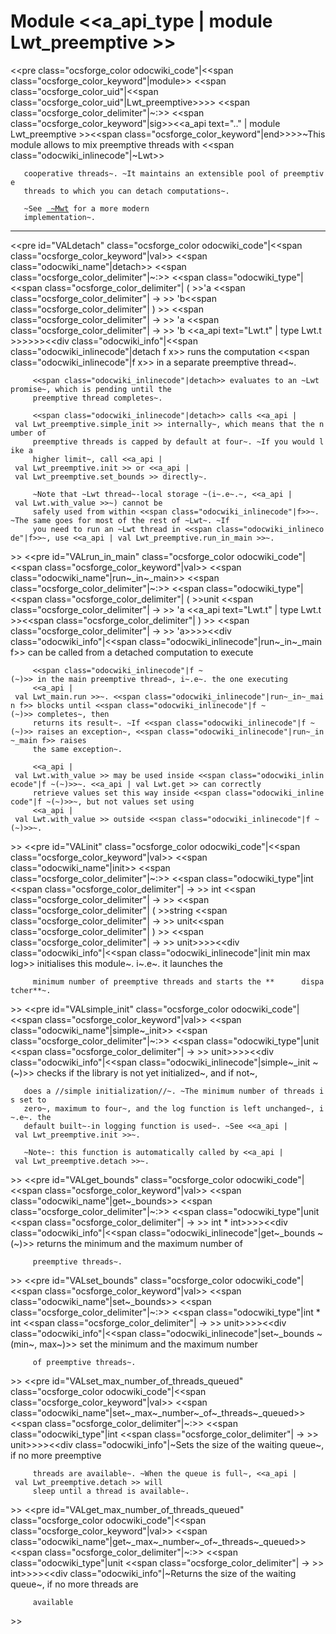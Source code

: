 =Module <<a_api_type | module Lwt_preemptive >> =
<<pre class="ocsforge_color odocwiki_code"|<<span class="ocsforge_color_keyword"|module>> <<span class="ocsforge_color_uid"|<<span class="ocsforge_color_uid"|Lwt_preemptive>>>> <<span class="ocsforge_color_delimiter"|~:>> <<span class="ocsforge_color_keyword"|sig>><<a_api text=".." | module Lwt_preemptive >><<span class="ocsforge_color_keyword"|end>>>>~This module allows to mix preemptive threads with <<span class="odocwiki_inlinecode"|~Lwt>>
    cooperative threads~. ~It maintains an extensible pool of preemptive
    threads to which you can detach computations~.


    ~See [[https://github.com/hcarty/mwt| ~Mwt]] for a more modern
    implementation~.

----
<<pre id="VALdetach" class="ocsforge_color odocwiki_code"|<<span class="ocsforge_color_keyword"|val>> <<span class="odocwiki_name"|detach>> <<span class="ocsforge_color_delimiter"|~:>> <<span class="odocwiki_type"|<<span class="ocsforge_color_delimiter"| ( >>'a <<span class="ocsforge_color_delimiter"| -> >> 'b<<span class="ocsforge_color_delimiter"| ) >> <<span class="ocsforge_color_delimiter"| -> >> 'a <<span class="ocsforge_color_delimiter"| -> >> 'b <<a_api text="Lwt.t" | type Lwt.t >>>>>><<div class="odocwiki_info"|<<span class="odocwiki_inlinecode"|detach f x>> runs the computation <<span class="odocwiki_inlinecode"|f x>> in a separate preemptive thread~.
      <<span class="odocwiki_inlinecode"|detach>> evaluates to an ~Lwt promise~, which is pending until the
      preemptive thread completes~.


      <<span class="odocwiki_inlinecode"|detach>> calls <<a_api | val Lwt_preemptive.simple_init >> internally~, which means that the number of
      preemptive threads is capped by default at four~. ~If you would like a
      higher limit~, call <<a_api | val Lwt_preemptive.init >> or <<a_api | val Lwt_preemptive.set_bounds >> directly~.


      ~Note that ~Lwt thread~-local storage ~(i~.e~.~, <<a_api | val Lwt.with_value >>~) cannot be
      safely used from within <<span class="odocwiki_inlinecode"|f>>~. ~The same goes for most of the rest of ~Lwt~. ~If
      you need to run an ~Lwt thread in <<span class="odocwiki_inlinecode"|f>>~, use <<a_api | val Lwt_preemptive.run_in_main >>~.
>>
<<pre id="VALrun_in_main" class="ocsforge_color odocwiki_code"|<<span class="ocsforge_color_keyword"|val>> <<span class="odocwiki_name"|run~_in~_main>> <<span class="ocsforge_color_delimiter"|~:>> <<span class="odocwiki_type"|<<span class="ocsforge_color_delimiter"| ( >>unit <<span class="ocsforge_color_delimiter"| -> >> 'a <<a_api text="Lwt.t" | type Lwt.t >><<span class="ocsforge_color_delimiter"| ) >> <<span class="ocsforge_color_delimiter"| -> >> 'a>>>><<div class="odocwiki_info"|<<span class="odocwiki_inlinecode"|run~_in~_main f>> can be called from a detached computation to execute
      <<span class="odocwiki_inlinecode"|f ~(~)>> in the main preemptive thread~, i~.e~. the one executing
      <<a_api | val Lwt_main.run >>~. <<span class="odocwiki_inlinecode"|run~_in~_main f>> blocks until <<span class="odocwiki_inlinecode"|f ~(~)>> completes~, then
      returns its result~. ~If <<span class="odocwiki_inlinecode"|f ~(~)>> raises an exception~, <<span class="odocwiki_inlinecode"|run~_in~_main f>> raises
      the same exception~.


      <<a_api | val Lwt.with_value >> may be used inside <<span class="odocwiki_inlinecode"|f ~(~)>>~. <<a_api | val Lwt.get >> can correctly
      retrieve values set this way inside <<span class="odocwiki_inlinecode"|f ~(~)>>~, but not values set using
      <<a_api | val Lwt.with_value >> outside <<span class="odocwiki_inlinecode"|f ~(~)>>~.
>>
<<pre id="VALinit" class="ocsforge_color odocwiki_code"|<<span class="ocsforge_color_keyword"|val>> <<span class="odocwiki_name"|init>> <<span class="ocsforge_color_delimiter"|~:>> <<span class="odocwiki_type"|int <<span class="ocsforge_color_delimiter"| -> >> int <<span class="ocsforge_color_delimiter"| -> >> <<span class="ocsforge_color_delimiter"| ( >>string <<span class="ocsforge_color_delimiter"| -> >> unit<<span class="ocsforge_color_delimiter"| ) >> <<span class="ocsforge_color_delimiter"| -> >> unit>>>><<div class="odocwiki_info"|<<span class="odocwiki_inlinecode"|init min max log>> initialises this module~. i~.e~. it launches the
      minimum number of preemptive threads and starts the **      dispatcher**~.
>>
<<pre id="VALsimple_init" class="ocsforge_color odocwiki_code"|<<span class="ocsforge_color_keyword"|val>> <<span class="odocwiki_name"|simple~_init>> <<span class="ocsforge_color_delimiter"|~:>> <<span class="odocwiki_type"|unit <<span class="ocsforge_color_delimiter"| -> >> unit>>>><<div class="odocwiki_info"|<<span class="odocwiki_inlinecode"|simple~_init ~(~)>> checks if the library is not yet initialized~, and if not~,
    does a //simple initialization//~. ~The minimum number of threads is set to
    zero~, maximum to four~, and the log function is left unchanged~, i~.e~. the
    default built~-in logging function is used~. ~See <<a_api | val Lwt_preemptive.init >>~.


    ~Note~: this function is automatically called by <<a_api | val Lwt_preemptive.detach >>~.
>>
<<pre id="VALget_bounds" class="ocsforge_color odocwiki_code"|<<span class="ocsforge_color_keyword"|val>> <<span class="odocwiki_name"|get~_bounds>> <<span class="ocsforge_color_delimiter"|~:>> <<span class="odocwiki_type"|unit <<span class="ocsforge_color_delimiter"| -> >> int * int>>>><<div class="odocwiki_info"|<<span class="odocwiki_inlinecode"|get~_bounds ~(~)>> returns the minimum and the maximum number of
      preemptive threads~.
>>
<<pre id="VALset_bounds" class="ocsforge_color odocwiki_code"|<<span class="ocsforge_color_keyword"|val>> <<span class="odocwiki_name"|set~_bounds>> <<span class="ocsforge_color_delimiter"|~:>> <<span class="odocwiki_type"|int * int <<span class="ocsforge_color_delimiter"| -> >> unit>>>><<div class="odocwiki_info"|<<span class="odocwiki_inlinecode"|set~_bounds ~(min~, max~)>> set the minimum and the maximum number
      of preemptive threads~.
>>
<<pre id="VALset_max_number_of_threads_queued" class="ocsforge_color odocwiki_code"|<<span class="ocsforge_color_keyword"|val>> <<span class="odocwiki_name"|set~_max~_number~_of~_threads~_queued>> <<span class="ocsforge_color_delimiter"|~:>> <<span class="odocwiki_type"|int <<span class="ocsforge_color_delimiter"| -> >> unit>>>><<div class="odocwiki_info"|~Sets the size of the waiting queue~, if no more preemptive
      threads are available~. ~When the queue is full~, <<a_api | val Lwt_preemptive.detach >> will
      sleep until a thread is available~.
>>
<<pre id="VALget_max_number_of_threads_queued" class="ocsforge_color odocwiki_code"|<<span class="ocsforge_color_keyword"|val>> <<span class="odocwiki_name"|get~_max~_number~_of~_threads~_queued>> <<span class="ocsforge_color_delimiter"|~:>> <<span class="odocwiki_type"|unit <<span class="ocsforge_color_delimiter"| -> >> int>>>><<div class="odocwiki_info"|~Returns the size of the waiting queue~, if no more threads are
      available
>>
